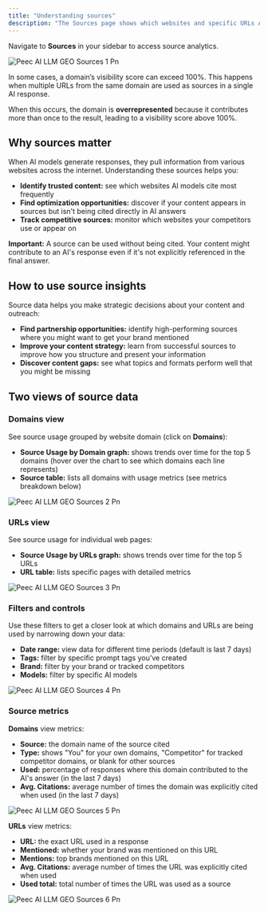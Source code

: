 ```yaml
---
title: "Understanding sources"
description: "The Sources page shows which websites and specific URLs AI models use when generating responses to your prompts. This helps you understand what content AI trusts and references."
---
```


Navigate to **Sources** in your sidebar to access source analytics.

![Peec AI LLM GEO Sources 1 Pn](/images/Peec-AI-LLM-GEO-sources-1.png)

<Info>
  In some cases, a domain’s visibility score can exceed 100%. This happens when multiple URLs from the same domain are used as sources in a single AI response. 

  When this occurs, the domain is **overrepresented** because it contributes more than once to the result, leading to a visibility score above 100%.
</Info>

## Why sources matter

When AI models generate responses, they pull information from various websites across the internet. Understanding these sources helps you:

- **Identify trusted content:** see which websites AI models cite most frequently
- **Find optimization opportunities:** discover if your content appears in sources but isn't being cited directly in AI answers
- **Track competitive sources:** monitor which websites your competitors use or appear on

**Important:** A source can be used without being cited. Your content might contribute to an AI's response even if it's not explicitly referenced in the final answer.

## How to use source insights

Source data helps you make strategic decisions about your content and outreach:

- **Find partnership opportunities:** identify high-performing sources where you might want to get your brand mentioned
- **Improve your content strategy:** learn from successful sources to improve how you structure and present your information
- **Discover content gaps:** see what topics and formats perform well that you might be missing

## Two views of source data

### Domains view

See source usage grouped by website domain (click on **Domains**):

- **Source Usage by Domain graph:** shows trends over time for the top 5 domains (hover over the chart to see which domains each line represents)
- **Source table:** lists all domains with usage metrics (see metrics breakdown below)

![Peec AI LLM GEO Sources 2 Pn](/images/Peec-AI-LLM-GEO-sources-2.png)

### URLs view

See source usage for individual web pages:

- **Source Usage by URLs graph:** shows trends over time for the top 5 URLs
- **URL table:** lists specific pages with detailed metrics

![Peec AI LLM GEO Sources 3 Pn](/images/Peec-AI-LLM-GEO-sources-3.png)

### Filters and controls

Use these filters to get a closer look at which domains and URLs are being used by narrowing down your data:

- **Date range:** view data for different time periods (default is last 7 days)
- **Tags:** filter by specific prompt tags you’ve created
- **Brand:** filter by your brand or tracked competitors
- **Models:** filter by specific AI models

![Peec AI LLM GEO Sources 4 Pn](/images/Peec-AI-LLM-GEO-sources-4.png)

### Source metrics

**Domains** view metrics:

- **Source:** the domain name of the source cited
- **Type:** shows "You" for your own domains, "Competitor" for tracked competitor domains, or blank for other sources
- **Used:** percentage of responses where this domain contributed to the AI's answer (in the last 7 days)
- **Avg. Citations:** average number of times the domain was explicitly cited when used (in the last 7 days)

![Peec AI LLM GEO Sources 5 Pn](/images/Peec-AI-LLM-GEO-sources-5.png)

**URLs** view metrics:

- **URL:** the exact URL used in a response
- **Mentioned:** whether your brand was mentioned on this URL
- **Mentions:** top brands mentioned on this URL
- **Avg. Citations:** average number of times the URL was explicitly cited when used
- **Used total:** total number of times the URL was used as a source

![Peec AI LLM GEO Sources 6 Pn](/images/Peec-AI-LLM-GEO-sources-6.png)